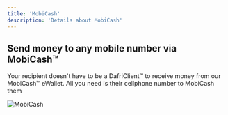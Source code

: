 ```yaml
---
title: 'MobiCash'
description: 'Details about MobiCash'
---
```


## Send money to any mobile number via  MobiCash™ 
Your recipient doesn't have to be a DafriClient™ to receive money from our MobiCash™  eWallet. All you need is their cellphone number to MobiCash them

<img src="/images/mobicash.png" alt="MobiCash" />
